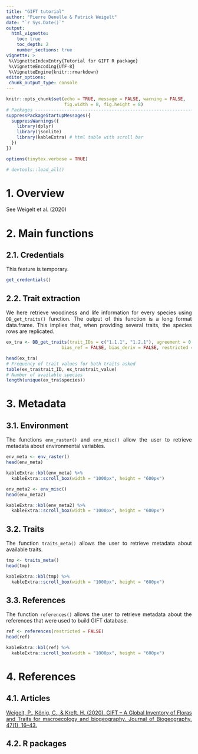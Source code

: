 ```yaml
---
title: "GIFT tutorial"
author: "Pierre Denelle & Patrick Weigelt"
date: "`r Sys.Date()`"
output: 
  html_vignette:
    toc: true
    toc_depth: 2
    number_sections: true
vignette: >
 %\VignetteIndexEntry{Tutorial for GIFT R package}
 %\VignetteEncoding{UTF-8} 
 %\VignetteEngine{knitr::rmarkdown}
editor_options: 
 chunk_output_type: console
---
```


<style>
body {
text-align: justify}
</style>

```r

knitr::opts_chunk$set(echo = TRUE, message = FALSE, warning = FALSE,
                      fig.width = 8, fig.height = 8)
# Packages --------------------------------------------------------------------
suppressPackageStartupMessages({
  suppressWarnings({
    library(dplyr)
    library(jsonlite)
    library(kableExtra) # html table with scroll bar
  })
})

options(tinytex.verbose = TRUE)

# devtools::load_all()

```


# 1. Overview

See Weigelt et al. (2020)

\newpage

# 2. Main functions
## 2.1. Credentials
This feature is temporary.

```r
get_credentials()
```

## 2.2. Trait extraction
We here retrieve woodiness and life information for every species using `DB_get_traits()` function.
The output of this function is a long format data.frame. This implies that, when providing several traits, the species rows are replicated.

```r
ex_tra <- DB_get_traits(trait_IDs = c("1.1.1", "1.2.1"), agreement = 0.66,
                     bias_ref = FALSE, bias_deriv = FALSE, restricted = FALSE)

head(ex_tra)
# Frequency of trait values for both traits asked
table(ex_tra$trait_ID, ex_tra$trait_value)
# Number of available species
length(unique(ex_tra$species))
```

\newpage

# 3. Metadata
## 3.1. Environment
The functions `env_raster()` and `env_misc()` allow the user to retrieve metadata about environmental variables.

```r
env_meta <- env_raster()
head(env_meta)

kableExtra::kbl(env_meta) %>%
  kableExtra::scroll_box(width = "1000px", height = "600px")

```


```r
env_meta2 <- env_misc()
head(env_meta2)

kableExtra::kbl(env_meta2) %>%
  kableExtra::scroll_box(width = "1000px", height = "600px")

```

\newpage

## 3.2. Traits
The function `traits_meta()` allows the user to retrieve metadata about available traits.

```r
tmp <- traits_meta()
head(tmp)

kableExtra::kbl(tmp) %>%
  kableExtra::scroll_box(width = "1000px", height = "600px")

```

\newpage

## 3.3. References
The function `references()` allows the user to retrieve metadata about the references that were used to build GIFT database.

```r
ref <- references(restricted = FALSE)
head(ref)

kableExtra::kbl(ref) %>%
  kableExtra::scroll_box(width = "1000px", height = "600px")

```

\newpage

# 4. References
## 4.1. Articles

[Weigelt, P., König, C., & Kreft, H. (2020). GIFT – A Global Inventory of Floras and Traits for macroecology and biogeography. Journal of Biogeography, 47(1), 16–43.](https://doi.org/10.1111/jbi.13623)

\newpage

## 4.2. R packages

